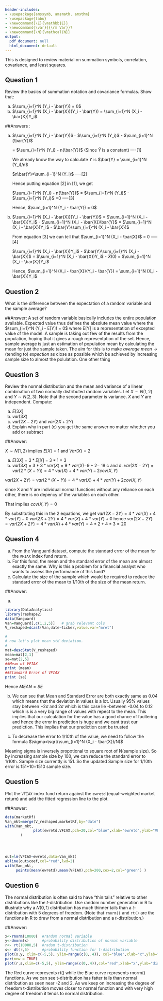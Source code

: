 ```yaml
---
header-includes:
- \usepackage{amssymb, amsmath, amsthm}
- \usepackage{tabu}
- \newcommand{\E}{\mathbb{E}}
- \newcommand{\var}{{\rm Var}}?
- \newcommand{\N}{\mathcal{N}}
output:
  pdf_document: null
  html_document: default
---
```


\noindent \begin{tabu} to \textwidth {@{}X[4 l] @{}X[r]}
  \textbf{Submission : Problem Set 1}           & \\ 
  \textbf{Mgmt 237Q: Econometrics} & \\ 
    \textbf{Professor Rossi}         & 
\end{tabu}

This is designed to review material on summation symbols, correlation, covariance, and least squares.

## Question 1

Review the basics of summation notation and covariance formulas. Show that:

a. $\sum_{i=1}^N (Y_i - \bar{Y}) = 0$
b. $\sum_{i=1}^N (X_i - \bar{X})(Y_i - \bar{Y}) = \sum_{i=1}^N (X_i - \bar{X})Y_i$

##Answers :

a. $\sum_{i=1}^N (Y_i - \bar{Y})$= $\sum_{i=1}^N (Y_i)$ - $\sum_{i=1}^N (\bar{Y})$

   = $\sum_{i=1}^N (Y_i) - n(\bar{Y})$ (Since $\bar{Y}$ is a constant)   ----[1]
   
   We already know the way to calculate $\bar{Y}$ is 
   $\bar{Y} = \sum_{i=1}^N (Y_i)/n$
   
   $n\bar{Y}=\sum_{i=1}^N (Y_i)$     -----[2]
   
   Hence putting equation [2] in [1], we get
   
   $\sum_{i=1}^N (Y_i) - n(\bar{Y})$ = $\sum_{i=1}^N (Y_i)$ - $\sum_{i=1}^N (Y_i)$
   =0       -----[3]
   
   Hence, $\sum_{i=1}^N (Y_i - \bar{Y}) = 0$

b. $\sum_{i=1}^N (X_i - \bar{X})(Y_i - \bar{Y})$ = $\sum_{i=1}^N (X_i - \bar{X})Y_i$ -         $\sum_{i=1}^N (X_i - \bar{X})\bar{Y}$ = $\sum_{i=1}^N (X_i - \bar{X})Y_i$ -                 $\bar{Y}\sum_{i=1}^N (X_i - \bar{X})$

   From equation [3] we can tell that $\sum_{i=1}^N (X_i - \bar{X})$ = 0  -----[4]
   
   $\sum_{i=1}^N (X_i - \bar{X})Y_i$ - $\bar{Y}\sum_{i=1}^N (X_i - \bar{X})$ = $\sum_{i=1}^N (X_i - \bar{X})Y_i$ - $\bar{X}(0)$ = $\sum_{i=1}^N (X_i - \bar{X})Y_i$
   
   Hence,
   $\sum_{i=1}^N (X_i - \bar{X})(Y_i - \bar{Y}) = \sum_{i=1}^N (X_i - \bar{X})Y_i$

## Question 2

What is the difference between the expectation of a random variable and the sample average?

##Answer:
A set of random variable basically includes the entire population available. Expected value thus defines the absolute mean value where the $\sum_{i=1}^N (Y_i - E[Y]) = 0$ where E[Y] is a representation of excepted value of the model. A sample is taking out few of the results from the population, hoping that it gives a rough representation of the set. Hence, sample average is just an estimation of population mean by calculating the mean for just the sample taken. The aim for this is to make $average$ $mean$ ->(tending to) $expection$ as close as possible which be achieved by increasing sample size to almost the polulation. 
One other thing 

## Question 3

Review the normal distribution and the mean and variance of a linear combination of two normally distributed random variables. Let $X \sim N(1,2)$ and $Y \sim N(2,3)$. Note that the second parameter is variance. $X$ and $Y$ are independent. Compute:

a. $E[3X]$
b. $var(3X)$
c. $var(2X-2Y)$ and $var(2X+2Y)$
d. Explain why in part (c) you get the same answer no matter whether you add or subtract

##Answer:

 $X \sim N(1,2)$ implies $E[X] = 1$ and $Var(X) = 2$

a. $E[3X]$ = $3*E[X]$ = $3*1$ = $3$
b. $var(3X)$ = $3*3*var(X)$ = $9*var(X)$=$9*2$= $18$
c and d. $var(2X-2Y) = var(2*(X-Y)) = 4*var(X) + 4*var(Y) - 2cov(X,Y)$

$var(2X+2Y) = var(2*(X-Y)) = 4*var(X) + 4*var(Y) + 2cov(X,Y)$

since X and Y are individual normal functions without any reliance on each other, there is no depency of the variables on each other.

That implies $cov(X,Y)=0$

By substituting this in the 2 equations, we get
 $var(2X-2Y)  = 4*var(X) + 4*var(Y) - 0$
 $var(2X+2Y)  = 4*var(X) + 4*var(Y) + 0$
 hence
 $var(2X-2Y)=var(2X+2Y)= 4*var(X) + 4*var(Y) = 4*2 +4*3 = 20$

## Question 4

a. From the Vanguard dataset, compute the standard error of the mean for the `VFIAX` index fund return.
b.  For this fund, the mean and the standard error of the mean are almost exactly the same. Why is this a problem for a financial analyst who wants to assess the performance of this fund?
c.  Calculate the size of the sample which would be required to reduce the standard error of the mean to 1/10th of the size of the mean return.

##Answer:

a.
```r


library(DataAnalytics)
library(reshape2)
data(Vanguard)
Van=Vanguard[,c(1,2,5)]   # grab relevant cols
V_reshaped=dcast(Van,date~ticker,value.var="mret")

#
# now let's plot mean std deviation.
#
mat=descStat(V_reshaped)
mean=mat[2,1]
se=mat[2,5]
##Mean of VFIAX
print (mean)
##Standard Error of VFIAX
print (se)
```
Hence $MEAN = SE$

b. We can see that Mean and Standard Error are both exactly same as 0.04 which means that the deviation in values is a lot. Usually 95% values stay between $-2\sigma$ and $2\sigma$ which is this case lie -between -0.04 to 0.12 which is is a very big range of values with repect to the mean. This implies that our calculation for the value has a good chance of faultering and hence the error in prediction is huge and we cant trust our prediction. This implies that our prediction cant be trusted

c. To decrease the error to 1/10th of the value, we need to follow the formula
$\sigma=\sqrt(\sum_{i=1}^N (X_i - \bar{X})/N)$

Meaning sigma is inversely propotional to square root of N(sample size).
So by increasing sample size by 100, we can reduce the standard error to 1/10th.
Sample size currently is 151.
So the updated Sample size for 1/10th error is 151*10=1510 sample size.


## Question 5

Plot the `VFIAX` index fund return against the `ewretd` (equal-weighted market return) and add the fitted regression line to the plot.

##Answer:
``` r
data(marketRf)
Van_mkt=merge(V_reshaped,marketRf,by="date")
with(Van_mkt,
             plot(ewretd,VFIAX,pch=20,col="blue",xlab="ewretd",ylab="VFIAX") 
       )




out=lm(VFIAX~ewretd,data=Van_mkt)
abline(out$coef,col="red",lwd=2)
with(Van_mkt,
     points(mean(ewretd),mean(VFIAX),pch=200,cex=2,col="green") )
```

## Question 6

The normal distribution is often said to have "thin tails" relative to other distributions like the $t$-distribution. Use random number generation in R to illustrate why a $N(0,1)$ distribution has much thinner tails than a $t$-distribution with 5 degrees of freedom. (Note that `rnorm()` and `rt()` are the functions in R to draw from a normal distribution and a $t$-distribution.)

##Answer:
```r
x<-rnorm(10000)  #random normal variable
y<-dnorm(x)      #probability distribution of normal variable
r<- rt(10000,5)  #radom t-distribution
s<- dt(r,5)      #probability function for t-distribution
plot(x,y, xlim=c(-5,5), ylim=range(c(0,.4)), col="blue",xlab="x",ylab="distribution")
par(new = TRUE)
plot(r,s,xlim=c(-5,5), ylim=range(c(0,.4)),col="red",xlab="x",ylab="distribution")
```

The Red curve represents rt() while the Blue curve represents rnorm() functions. As we can see t-distribution has fatter tails than normal distribution as seen near -2 and 2. As we keep on increasing the degree of freedom t-distribution moves closer to normal function and with very high degree of freedom it tends to normal distribution.




